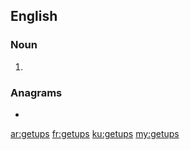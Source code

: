 ==English==

===Noun===
{{head|en|noun plural form}}

# {{plural of|getup|lang=en}}

===Anagrams===
* {{l|en|gets up}}

[[ar:getups]]
[[fr:getups]]
[[ku:getups]]
[[my:getups]]